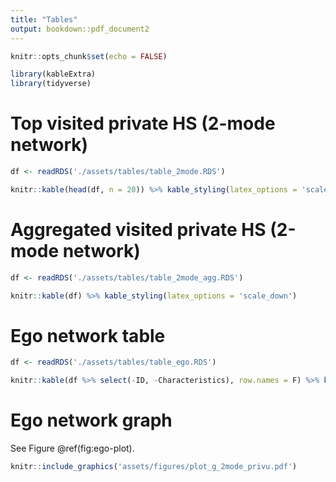 ```yaml
---
title: "Tables"
output: bookdown::pdf_document2
---
```


```r
knitr::opts_chunk$set(echo = FALSE)

library(kableExtra)
library(tidyverse)
```

# Top visited private HS (2-mode network)

```r
df <- readRDS('./assets/tables/table_2mode.RDS')

knitr::kable(head(df, n = 20)) %>% kable_styling(latex_options = 'scale_down')
```

# Aggregated visited private HS (2-mode network)

```r
df <- readRDS('./assets/tables/table_2mode_agg.RDS')

knitr::kable(df) %>% kable_styling(latex_options = 'scale_down')
```

# Ego network table

```r
df <- readRDS('./assets/tables/table_ego.RDS')

knitr::kable(df %>% select(-ID, -Characteristics), row.names = F) %>% kable_styling(latex_options = 'scale_down')
```

# Ego network graph

See Figure \@ref(fig:ego-plot).

```r
knitr::include_graphics('assets/figures/plot_g_2mode_privu.pdf')
```
